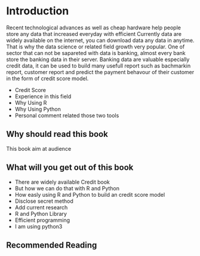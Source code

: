 # Introduction {#intro}

Recent technological advances as well as cheap hardware help people store any data that increased everyday with efficient Currently data are widely available on the internet, you can download data any data in anytime. That is why the data science or related field growth very popular. One of sector that can not be sapareted with data is banking, almost every bank store the banking data in their server. Banking data are valuable especially credit data, it can be used to build many usefull report such as bachmarkin report, customer report and predict the payment behavour of their customer in the form of credit score model.

- Credit Score
- Experience in this field
- Why Using R
- Why Using Python
- Personal comment related those two tools


## Why should read this book

This book aim at audience


## What will you get out of this book
- There are widely available Credit book
- But how we can do that with R and Python
- How easly using R and Python to build an credit score model
- Disclose secret method
- Add current research
- R and Python Library
- Efficient programming
- I am using python3

## Recommended Reading
